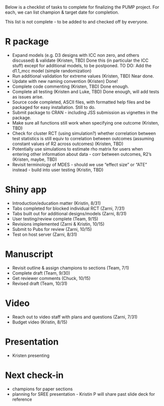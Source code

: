 Below is a checklist of tasks to complete for finalizing the PUMP project. For each, we can list champion & target date for completion. 

This list is not complete - to be added to and checked off by everyone.

# R package
- Expand models (e.g. D3 designs with ICC non zero, and others discussed) & validate (Kristen, TBD)
    Done this (in particular the ICC stuff) except for additional models, to be postponed.
    TO DO: Add the d1.1_mcc model (simple randomization)
- Run additional validation for extreme values (Kristen, TBD)
    Near done.
- Update with new naming convention (Kristen)
    Done!
- Complete code commenting (Kristen, TBD)
    Done enough.
- Complete all testing (Kristen and Luke, TBD)
    Done enough, will add tests as issues arise.
- Source code completed, ASCII files, with formatted help files and be packaged for easy installation. 
    Still to do.
- Submit package to CRAN - including JSS submission as vignettes in the package. 
- Make sure all functions still work when specifying one outcome (Kristen, TBD)
- Check for cluster RCT (using simulation?) whether correlation between test statistics is still equiv to correlation between outcomes (assuming constant values of R2 across outcomes) (Kristen, TBD)
- Potentially use simulations to estimate rho matrix for users when entering other information about data - corr between outcomes, R2's (Kristen, maybe, TBD)
- Revisit terminology of MDES - should we use "effect size" or "ATE" instead - build into user testing (Kristin, TBD)

# Shiny app
- Introduction/education matter (Kristin, 8/31)
- Tabs completed for blocked individual RCT (Zarni, 7/31)
- Tabs built out for additional designs/models (Zarni, 8/31)
- User testing/review complete (Team, 9/15)
- Revisions implemented (Zarni & Kristin, 10/15)
- Submit to Pubs for review (Zarni, 10/15)
- Test on host server (Zarni, 8/31)

# Manuscript
- Revisit outline & assign champions to sections (Team, 7/1)
- Complete draft (Team, 9/30)
- Get reviewer comments (Chuck, 10/15)
- Revised draft (Team, 10/31)

# Video
- Reach out to video staff with plans and questions (Zarni, 7/31)
- Budget video (Kristin, 8/15)

# Presentation
- Kristen presenting

# Next check-in
- champions for paper sections
- planning for SREE presentation - Kristin P will share past slide deck for reference



